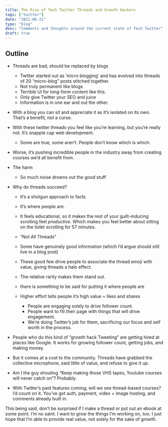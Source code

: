 ```yaml
---
title: The Rise of Tech Twitter Threads and Growth Hackers
tags: ["twitter"]
date: "2021-06-21"
type: "blog"
desc: "Comments and thoughts around the current state of Tech Twitter"
draft: true
---
```


## Outline

- Threads are bad, should be replaced by blogs
  - Twitter started out as ‘micro blogging’ and has evolved into threads of 20 “micro-blog” posts stitched together.
  - Not truly permanent like blogs
  - Terrible UI for long-form content like this.
  - Only give Twitter your SEO and juice
  - Information is in one ear and out the other.
- With a blog you can sit and appreciate it as it’s isolated on its own. That’s a benefit, not a curse.
- With these twitter threads you feel like you’re learning, but you’re really not. It’s snapple cap web development.
  - Some are true, some aren’t. People don’t know which is which.
- Worse, it’s pushing incredible people in the industry away from creating courses we’d all benefit from.
- The harm

  - So much noise drowns out the good stuff

- Why do threads succeed?

  - It’s a shotgun approach to facts
  - It’s where people are.
  - It feels educational, so it makes the rest of your guilt-inducing scrolling feel _productive_. Which makes you feel better about sitting on the toilet scrolling for 57 minutes.

  - “Not All Threads”
  - Some have genuinely good information (which I’d argue should still live in a blog post)
  - These good few drive people to associate the thread emoji with value, giving threads a halo effect.
  - The relative rarity makes them stand out.
  - there is something to be said for putting it where people are
  - Higher effort tells people it’s high value = likes and shares
    - People are engaging solely to drive follower count.
    - People want to fill their page with things that will drive engagement.
    - We’re doing Twitter’s job for them, sacrificing our focus and self worth in the process.

- People who do this kind of “growth hack Tweeting” are getting hired at places like Google. It works for growing follower count, getting jobs, and making money.
- But it comes at a cost to the community. Threads have grabbed the collective microphone, said little of value, and refuse to give it up.
- Am I the guy shouting “Keep making those VHS tapes, Youtube courses will never catch on”? Probably.

- With Twitter’s paid features coming, will we see thread-based courses? I’d count on it. You’ve got auth, payment, video + image hosting, and comments already built in.

This being said, don’t be surprised if I make a thread or put out an ebook at some point. I’m no saint. I want to grow the things I’m working on, too. I just hope that I’m able to provide real value, not solely for the sake of growth.
